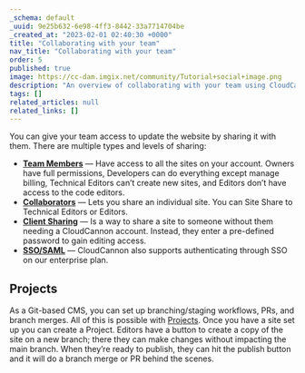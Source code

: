 ```yaml
---
_schema: default
_uuid: 9e25b632-6e98-4ff3-8442-33a7714704be
_created_at: "2023-02-01 02:40:30 +0000"
title: "Collaborating with your team"
nav_title: "Collaborating with your team"
order: 5
published: true
image: https://cc-dam.imgix.net/community/Tutorial+social+image.png
description: "An overview of collaborating with your team using CloudCannon."
tags: []
related_articles: null
related_links: []
---
```


You can give your team access to update the website by sharing it with
them. There are multiple types and levels of sharing:

* [**Team Members**](/documentation/articles/managing-your-team-members/)
— Have access to all the sites on your account. Owners have full
permissions, Developers can do everything except manage billing, Technical
Editors can’t create new sites, and Editors don’t have access to the code
editors.
* [**Collaborators**](/documentation/articles/sharing-on-a-per-site-basis/)
— Lets you share an individual site. You can Site Share to Technical
Editors or Editors.
* [**Client Sharing**](/documentation/articles/giving-clients-access-to-update-a-site/)
— Is a way to share a site to someone without them needing a CloudCannon
account. Instead, they enter a pre-defined password to gain editing
access.
* [**SSO/SAML**](/documentation/articles/using-sso-to-create-team-accounts/)
— CloudCannon also supports authenticating through SSO on our enterprise
plan.

## Projects

As a Git-based CMS, you can set up branching/staging workflows, PRs, and
branch merges. All of this is possible with
[Projects](/documentation/articles/enabling-editor-branching-with-projects/).
Once you have a site set up you can create a Project. Editors have a button
to create a copy of the site on a new branch; there they can make changes
without impacting the main branch. When they’re ready to publish, they can 
hit the publish button and it will do a branch merge or PR behind the scenes.
  